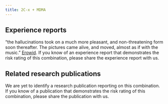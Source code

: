 ---
title: 2C-x + MDMA
---

## Experience reports

“the hallucinations took on a much more pleasant, and non-threatening form soon thereafter. The pictures came alive, and moved, almost as if with the music.” [Erowid](https://erowid.org/experiences/exp.php?ID=97467).
If you know of an experience report that demonstrates the risk rating of this combination, please share the experience report with us.


## Related research publications

We are yet to identify a research publication reporting on this combination. If you know of a publication that demonstrates the risk rating of this combination, please share the publication with us.
